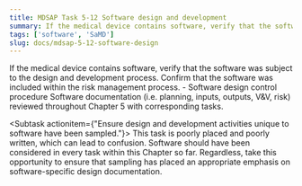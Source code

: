 ```yaml
---
title: MDSAP Task 5-12 Software design and development
summary: If the medical device contains software, verify that the software was subject to the design and development process.
tags: ['software', 'SaMD']
slug: docs/mdsap-5-12-software-design
---
```


<RegLang>
If the medical device contains software, verify that the software was subject to the design and development process. 
Confirm that the software was included within the risk management process.
</RegLang>
<QdocList docs={['Software design control procedures', 'software design documentation']}/>

<ReportLang>
- Software design control procedure
Software documentation (i.e. planning, inputs, outputs, V&V, risk) reviewed throughout Chapter 5 with corresponding tasks.
</ReportLang>

<Subtask actionitem={"Ensure design and development activities  unique to software have been sampled."}>
This task is poorly placed and poorly written, which can lead to confusion. Software should have been considered in every task within this Chapter so far.  Regardless, take this opportunity to ensure that sampling has placed an appropriate emphasis on software-specific design documentation.
</Subtask>




